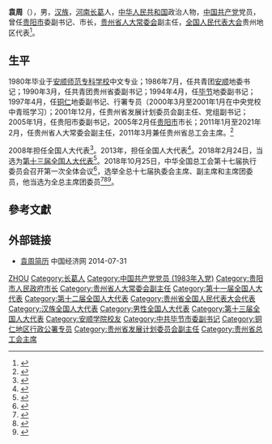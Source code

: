'''袁周'''（{{bd|1957年|7月||catIdx=Yuan袁}}），男，[[汉族|汉族]]，[[河南|河南]][[长葛|长葛]]人，[[中华人民共和国|中华人民共和国]]政治人物，[[中国共产党|中国共产党]]党员，曾任[[贵阳市|贵阳市]]委副书记、市长，[[贵州省人大常委会|贵州省人大常委会]]副主任，[[全国人民代表大会|全国人民代表大会]]贵州地区代表<ref>{{cite web|author=新华网|title=第十一届全国人大代表|url=http://news.xinhuanet.com/ziliao/2008-03/03/content_7708230.htm?node=36628|publisher=新华网|accessdate=2014-01-07|archive-date=2014-01-10|archive-url=https://web.archive.org/web/20140110211415/http://news.xinhuanet.com/ziliao/2008-03/03/content_7708230.htm?node=36628|dead-url=no}}</ref>。

== 生平 ==
1980年毕业于[[安顺师范专科学校|安顺师范专科学校]]中文专业；1986年7月，任共青团[[安顺|安顺]]地委书记；1990年3月，任共青团贵州省委副书记；1994年4月，任[[毕节|毕节]]地委副书记；1997年4月，任[[铜仁|铜仁]]地委副书记、行署专员（2000年3月至2001年1月在中央党校中青班学习）；2001年12月，任贵州省发展计划委员会副主任、党组副书记；2005年1月，任贵阳市委副书记，2005年2月任[[贵阳市|贵阳市]]市长；2011年1月至2021年2月，任贵州省人大常委会副主任，2011年3月兼任贵州省总工会主席。<ref>{{Cite web|title=孙永春、袁周、刘远坤、陈鸣明不再担任贵州省人大常委会副主任(简历)_中国经济网——国家经济门户|url=http://district.ce.cn/newarea/sddy/202102/02/t20210202_36282426_1.shtml|accessdate=2021-02-02|work=district.ce.cn}}</ref>

2008年担任全国人大代表<ref>{{cite news|title=全国人大代表信息-袁周|url=http://210.82.31.1:8084/delegate/viewDelegate.action?dbid=112314|accessdate=2013-04-05|newspaper=全国人大网|archive-url=https://web.archive.org/web/20140523225318/http://www.npc.gov.cn/delegate/viewDelegate.action?dbid=112314|archive-date=2014-05-23|dead-url=yes}}</ref>。2013年，担任全国人大代表<ref>{{cite news|title=全国人大代表信息-袁周|url=http://210.82.31.1:8084/delegate/viewDelegate.action?dbid=122300|accessdate=2013-04-05|newspaper=全国人大网|archive-url=https://web.archive.org/web/20140523225838/http://www.npc.gov.cn/delegate/viewDelegate.action?dbid=122300|archive-date=2014-05-23|dead-url=yes}}</ref>。2018年2月24日，当选为[[第十三届全国人大代表|第十三届全国人大代表]]<ref>{{Cite web|title=（受权发布）中华人民共和国第十三届全国人民代表大会代表名单-中新网|url=http://www.chinanews.com/gn/2018/02-25/8453959.shtml|accessdate=2021-02-13|work=中新网|archive-date=2018-02-27|archive-url=https://web.archive.org/web/20180227031724/http://www.chinanews.com/gn/2018/02-25/8453959.shtml|dead-url=no}}</ref>。2018年10月25日，中华全国总工会第十七届执行委员会召开第一次全体会议<ref>{{Cite web|title=李建国当选为全国总工会主席|url=https://china.huanqiu.com/article/9CaKrnJCLgR|access-date=2021-05-26|work=环球网}}</ref>，选举全总十七届执委会主席、副主席和主席团委员，他当选为全总主席团委员<ref>{{Cite web|title=中华全国总工会第十七届执委会举行第一次全体会议  王东明当选为全国总工会主席|url=http://www.npc.gov.cn/zgrdw/npc/xinwen/2018-10/26/content_2064087.htm|access-date=2021-05-26|work=中国人大网}}</ref><ref>{{Cite web|title=中华全国总工会第十七届执行委员会主席、副主席、主席团委员名单|url=http://acftu.people.com.cn/n1/2018/1026/c67560-30363809.html|access-date=2021-05-26|work=人民网|archive-date=2020-01-28|archive-url=https://web.archive.org/web/20200128023016/http://acftu.people.com.cn/n1/2018/1026/c67560-30363809.html|dead-url=no}}</ref><ref>{{Cite web|title=中华全国总工会第十七届执委会举行第一次全体会议 王东明当选为全国总工会主席|url=http://www.xinhuanet.com/politics/2018-10/25/c_1123614777.htm|access-date=2021-05-26|work=新华网|archive-date=2020-08-10|archive-url=https://web.archive.org/web/20200810083753/http://www.xinhuanet.com/politics/2018-10/25/c_1123614777.htm|dead-url=no}}</ref>。

== 參考文獻 ==
{{reflist}}

== 外部链接 ==
* [http://district.ce.cn/newarea/sddy/201301/31/t20130131_24082455_5.shtml 袁周简历]{{Wayback|url=http://district.ce.cn/newarea/sddy/201301/31/t20130131_24082455_5.shtml |date=20190822024547 }} 中国经济网 2014-07-31

{{贵阳市市长}}
{{Navboxes 
| title  = 袁周在[[中华全国总工会|中华全国总工会]]的职务
| list1  =
{{中华全国总工会第十五届执行委员会}}
{{中华全国总工会第十六届执行委员会}}
{{中华全国总工会第十七届执行委员会}}
}}

{{Authority control}}

{{DEFAULTSORT:Yuan袁}}
[[Category:袁姓|ZHOU]]
[[Category:长葛人|Category:长葛人]]
[[Category:中国共产党党员_(1983年入党)|Category:中国共产党党员 (1983年入党)]]
[[Category:贵阳市人民政府市长|Category:贵阳市人民政府市长]]
[[Category:贵州省人大常委会副主任|Category:贵州省人大常委会副主任]]
[[Category:第十一届全国人大代表|Category:第十一届全国人大代表]]
[[Category:第十二届全国人大代表|Category:第十二届全国人大代表]]
[[Category:贵州省全国人民代表大会代表|Category:贵州省全国人民代表大会代表]]
[[Category:汉族全国人大代表|Category:汉族全国人大代表]]
[[Category:男性全国人大代表|Category:男性全国人大代表]]
[[Category:第十三届全国人大代表|Category:第十三届全国人大代表]]
[[Category:安顺学院校友|Category:安顺学院校友]]
[[Category:中共毕节市委副书记|Category:中共毕节市委副书记]]
[[Category:铜仁地区行政公署专员|Category:铜仁地区行政公署专员]]
[[Category:贵州省发展计划委员会副主任|Category:贵州省发展计划委员会副主任]]
[[Category:贵州省总工会主席|Category:贵州省总工会主席]]